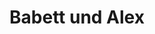 ---
title: Babett und Alex
date: 
image: /images/hochzeitsblog/trauung/babett-alex09.jpg
width: 2000
height: 1333
category: Trauung
couple_category: Babett und Alex
weight: 3069
---